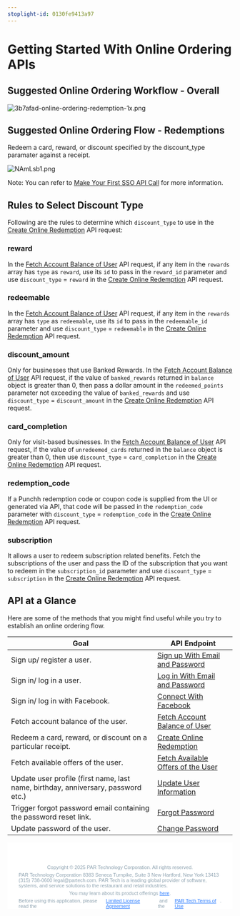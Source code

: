 ```yaml
---
stoplight-id: 0130fe9413a97
---
```


# Getting Started With Online Ordering APIs

## Suggested Online Ordering Workflow - Overall

![3b7afad-online-ordering-redemption-1x.png](images/3b7afad-online-ordering-redemption-1x.png)

## Suggested Online Ordering Flow - Redemptions

Redeem a card, reward, or discount specified by the discount_type paramater against a receipt.

![NAmLsb1.png](images/NAmLsb1.png)

Note: You can refer to [Make Your First SSO API Call](firstssocall.md) for more information.

## Rules to Select Discount Type

Following are the rules to determine which `discount_type` to use in the [Create Online Redemption](../../Reference/OO-Redemptions_1_0.yml/paths/~1api~1auth~1redemptions~1online_order/post) API request:

### reward
In the [Fetch Account Balance of User](/docs/dev-portal-online-ordering/b3A6NTAyODQ5NjM-fetch-account-balance-of-user) API request, if any item in the `rewards` array has `type` as `reward`, use its `id` to pass in the `reward_id` parameter and use `discount_type` = `reward` in the [Create Online Redemption](../../Reference/OO-Redemptions_1_0.yml/paths/~1api~1auth~1redemptions~1online_order/post) API request.

### redeemable
In the [Fetch Account Balance of User](/docs/dev-portal-online-ordering/b3A6NTAyODQ5NjM-fetch-account-balance-of-user) API request, if any item in the `rewards` array has `type` as `redeemable`, use its `id` to pass in the `redeemable_id` parameter and use `discount_type` = `redeemable` in the [Create Online Redemption](../../Reference/OO-Redemptions_1_0.yml/paths/~1api~1auth~1redemptions~1online_order/post) API request.

### discount_amount
Only for businesses that use Banked Rewards. In the [Fetch Account Balance of User](/docs/dev-portal-online-ordering/b3A6NTAyODQ5NjM-fetch-account-balance-of-user) API request, if the value of `banked_rewards` returned in `balance` object is greater than 0, then pass a dollar amount in the `redeemed_points` parameter not exceeding the value of `banked_rewards` and use `discount_type` = `discount_amount` in the [Create Online Redemption](../../Reference/OO-Redemptions_1_0.yml/paths/~1api~1auth~1redemptions~1online_order/post) API request.

### card_completion
Only for visit-based businesses. In the [Fetch Account Balance of User](/docs/dev-portal-online-ordering/b3A6NTAyODQ5NjM-fetch-account-balance-of-user) API request, if the value of `unredeemed_cards` returned in the `balance` object is greater than 0, then use `discount_type` = `card_completion` in the [Create Online Redemption](../../Reference/OO-Redemptions_1_0.yml/paths/~1api~1auth~1redemptions~1online_order/post) API request.

### redemption_code
If a Punchh redemption code or coupon code is supplied from the UI or generated via API, that code will be passed in the `redemption_code` parameter with `discount_type` = `redemption_code` in the [Create Online Redemption](../../Reference/OO-Redemptions_1_0.yml/paths/~1api~1auth~1redemptions~1online_order/post) API request.

### subscription
It allows a user to redeem subscription related benefits. Fetch the subscriptions of the user and pass the ID of the subscription that you want to redeem in the `subscription_id` parameter and use `discount_type` = `subscription` in the [Create Online Redemption](../../Reference/OO-Redemptions_1_0.yml/paths/~1api~1auth~1redemptions~1online_order/post) API request.

## API at a Glance

Here are some of the methods that you might find useful while you try to establish an online ordering flow.

|Goal | API Endpoint
|--------------------- | --------------------
|Sign up/ register a user. | [Sign up With Email and Password](/docs/dev-portal-online-ordering/b3A6NTAyODQ5NjQ-signup-with-email-and-password)
|Sign in/ log in a user. | [Log in With Email and Password](/docs/dev-portal-online-ordering/b3A6NTAyODQ5NjI-login-with-email-and-password)
|Sign in/ log in with Facebook. | [Connect With Facebook](/docs/dev-portal-online-ordering/b3A6NTAyODQ5Njg-connect-with-facebook)
|Fetch account balance of the user. | [Fetch Account Balance of User](/docs/dev-portal-online-ordering/b3A6NTAyODQ5NjM-fetch-account-balance-of-user)
|Redeem a card, reward, or discount on a particular receipt. | [Create Online Redemption](../../Reference/OO-Redemptions_1_0.yml/paths/~1api~1auth~1redemptions~1online_order/post)
|Fetch available offers of the user. | [Fetch Available Offers of the User](/docs/dev-portal-online-ordering/b3A6NTAyODQ5OTQ-fetch-available-offers-of-the-user)
|Update user profile (first name, last name, birthday, anniversary, password etc.) | [Update User Information](/docs/dev-portal-online-ordering/b3A6NTAyODQ5NzE-update-user-information)
|Trigger forgot password email containing the password reset link. | [Forgot Password](/docs/dev-portal-online-ordering/b3A6NTAyODQ5Njk-forgot-password)
|Update password of the user.| [Change Password](/docs/dev-portal-online-ordering/b3A6NTAyODQ5Nzc-change-password)

<footer>
   
  <div style="font-family:Helvetica; display:flex;justify-content:center;font-weight: 100;font-size: 11px;background:#FFFFFF;color:#8CA1AF;padding-bottom:  0px;padding-top:  50px;padding-left:  25px;padding-right:  25px;margin:  0px 0px 0px 0px;">Copyright © 2025 PAR Technology Corporation. All rights reserved.</div>

  <div style="font-family:Helvetica; display:flex;justify-content:center;font-weight: 100;font-size: 11px;background:#FFFFFF;color:#8CA1AF;padding-bottom:  0px;padding-top:  5px;padding-left:  25px;padding-right:  25px;margin:  0px 0px 0px 0px;">PAR Technology Corporation 8383 Seneca Turnpike, Suite 3 New Hartford, New York 13413 (315) 738-0600 legal@partech.com. PAR Tech is a leading global provider of software, systems, and service solutions to the restaurant and retail industries.</div>

  <div style="font-family:Helvetica; display:flex;justify-content:center;font-weight: 100;font-size: 11px;background:#FFFFFF;color:#8CA1AF;padding-bottom:  0px;padding-top:  5px;padding-left:  25px;padding-right:  25px;margin:  0px 0px 0px 0px;">You may learn about its product offerings&nbsp;<a href="https://partech.com/products/" target="_blank" style="color: #297BFF;">here</a>.</div>  

  <div style="font-family:Helvetica; display:flex;justify-content:center;font-weight: 100;font-size: 11px;background:#FFFFFF;color:#8CA1AF;padding-bottom:  0px;padding-top:  5px;padding-left:  25px;padding-right:  25px;margin:  0px 0px 0px 0px;">Before using this application, please read the&nbsp;<a href="https://devtools.partech.com/punchh-limited-license-agreement-web-terms.pdf" target="_blank" style="color: #297BFF;">Limited License Agreement</a>&nbsp;and the&nbsp;<a href="https://partech.com/terms-of-use/" target="_blank" style="color: #297BFF;">PAR Tech Terms of Use</a>.</div> 

</footer>
